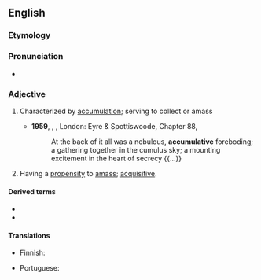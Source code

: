 ==English==

===Etymology===
{{suffix|en|accumulate|ive}}

===Pronunciation===
* {{a|US}} {{IPA|en|/ə.ˈkjum.jə.ˌleɪ.tɪv/|/ə.ˈkjum.jə.ˌlə.tɪv/}}

===Adjective===
{{en-adj}}

# Characterized by [[accumulation]]; serving to collect or amass
#: {{syn|en|cumulative|additional}}
#* '''1959''', {{w|Mervyn Peake}}, ''{{w|Titus Alone}}'', London: Eyre & Spottiswoode, Chapter 88,
#*: At the back of it all was a nebulous, '''accumulative''' foreboding; a gathering together in the cumulus sky; a mounting excitement in the heart of secrecy {{...}}
# Having a [[propensity]] to [[amass]]; [[acquisitive]].

====Derived terms====
* {{l|en|accumulatively}}
* {{l|en|accumulativeness}}

====Translations====
{{trans-top|serving to collect or amass}}
* Finnish: {{t|fi|akkumulatiivinen}}
{{trans-mid}}
* Portuguese: {{t|pt|acumulativo}}
{{trans-bottom}}